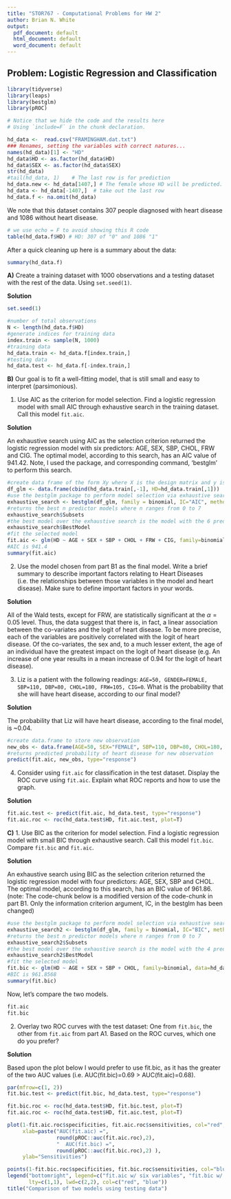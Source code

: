 ```yaml
---
title: "STOR767 - Computational Problems for HW 2"
author: Brian N. White
output:
  pdf_document: default
  html_document: default
  word_document: default
---
```



## Problem: Logistic Regression and Classification

```r
library(tidyverse)
library(leaps)
library(bestglm)
library(pROC)
```


```r
# Notice that we hide the code and the results here
# Using `include=F` in the chunk declaration. 

hd_data <-  read.csv("FRAMINGHAM.dat.txt")
### Renames, setting the variables with correct natures...
names(hd_data)[1] <- "HD"
hd_data$HD <- as.factor(hd_data$HD)
hd_data$SEX <- as.factor(hd_data$SEX)
str(hd_data)
#tail(hd_data, 1)    # The last row is for prediction
hd_data.new <- hd_data[1407,] # The female whose HD will be predicted.
hd_data <- hd_data[-1407,]  # take out the last row 
hd_data.f <- na.omit(hd_data)
```

We note that this dataset contains 307 people diagnosed with heart disease and 1086 without heart disease.
```r
# we use echo = F to avoid showing this R code
table(hd_data.f$HD) # HD: 307 of "0" and 1086 "1" 
```

After a quick cleaning up here is a summary about the data:
```r
summary(hd_data.f)
```

**A)**
Create a training dataset with 1000 observations and a testing dataset with the rest of the data. Using `set.seed(1)`.

**Solution**

```r
set.seed(1)

#number of total observations
N <- length(hd_data.f$HD)
#generate indices for training data
index.train <- sample(N, 1000)
#training data
hd_data.train <- hd_data.f[index.train,]
#testing data
hd_data.test <- hd_data.f[-index.train,]
```


**B)** 
Our goal is to fit a well-fitting model, that is still small and easy to interpret (parsimonious).

1. Use AIC as the criterion for model selection. Find a logistic regression model with small AIC through exhaustive search in the training dataset. Call this model `fit.aic`.

**Solution**

An exhaustive search using AIC as the selection criterion returned the logistic regression model with six predictors: AGE, SEX, SBP, CHOL, FRW and CIG. The optimal model, according to this search, has an AIC value of 941.42. Note, I used the package, and corresponding command, 'bestglm' to perform this search.

```r
#create data frame of the form Xy where X is the design matrix and y is the response vector
df_glm <- data.frame(cbind(hd_data.train[,-1], HD=hd_data.train[,1]))
#use the bestglm package to perform model selection via exhaustive search using AIC as the selection criterion
exhaustive_search <- bestglm(df_glm, family = binomial, IC="AIC", method = "exhaustive")
#returns the best n predictor models where n ranges from 0 to 7
exhaustive_search$Subsets
#the best model over the exhaustive search is the model with the 6 predictors specified via the output below
exhaustive_search$BestModel
#fit the selected model
fit.aic <- glm(HD ~ AGE + SEX + SBP + CHOL + FRW + CIG, family=binomial, data=hd_data.train)
#AIC is 941.4
summary(fit.aic)
```

2. Use the model chosen from part B1 as the final model. Write a brief summary to describe important factors relating to Heart Diseases (i.e. the relationships between those variables in the model and heart disease). Make sure to define important factors in your words.

**Solution**

All of the  Wald tests, except for FRW, are statistically significant at the $\alpha=0.05$ level. Thus, the data suggest that there is, in fact, a linear association between the co-variates and the logit of heart disease. To be more precise, each of the variables are positively correlated with the logit of heart disease. Of the co-variates, the sex and, to a much lesser extent, the age of an individual have the greatest impact on the logit of heart disease (e.g. An increase of one year results in a mean increase of 0.94 for the logit of heart disease).

3. Liz is a patient with the following readings: `AGE=50, GENDER=FEMALE, SBP=110, DBP=80, CHOL=180, FRW=105, CIG=0`. What is the probability that she will have heart disease, according to our final model?

**Solution**

The probability that Liz will have heart disease, according to the final model, is ~0.04.

```r
#create data.frame to store new observation
new_obs <- data.frame(AGE=50, SEX="FEMALE", SBP=110, DBP=80, CHOL=180, FRW=105, CIG=0)
#returns predicted probability of heart disease for new observation
predict(fit.aic, new_obs, type="response")
```

4. Consider using `fit.aic` for classification in the test dataset. Display the ROC curve using `fit.aic`. Explain what ROC reports and how to use the graph. 

**Solution**

```r
fit.aic.test <- predict(fit.aic, hd_data.test, type="response")
fit.aic.roc <- roc(hd_data.test$HD, fit.aic.test, plot=T)
```


**C)** 
1. Use BIC as the criterion for model selection. Find a logistic regression model with small BIC through exhaustive search. Call this model `fit.bic`. Compare `fit.bic` and `fit.aic`.

**Solution**

An exhaustive search using BIC as the selection criterion returned the logistic regression model with four predictors: AGE, SEX, SBP and CHOL. The optimal model, according to this search, has an BIC value of 961.86. (note: The code-chunk below is a modified version of the code-chunk in part B1. Only the information criterion argument, IC, in the bestglm has been changed)

```r
#use the bestglm package to perform model selection via exhaustive search using BIC as the selection criterion
exhaustive_search2 <- bestglm(df_glm, family = binomial, IC="BIC", method = "exhaustive")
#returns the best n predictor models where n ranges from 0 to 7
exhaustive_search2$Subsets
#the best model over the exhaustive search is the model with the 4 predictors specified via the output below
exhaustive_search2$BestModel
#fit the selected model
fit.bic <- glm(HD ~ AGE + SEX + SBP + CHOL, family=binomial, data=hd_data.train)
#BIC is 961.8568
summary(fit.bic)
```


Now, let's compare the two models. 

```r
fit.aic
fit.bic
```

2. Overlay two ROC curves with the test dataset: One from `fit.bic`, the other from `fit.aic` from part A1. Based on the ROC curves, which one do you prefer? 

**Solution**

Based upon the plot below I would prefer to use fit.bic, as it has the greater of the two AUC values (i.e. AUC(fit.bic)=0.69 > AUC(fit.aic)=0.68).

```r
par(mfrow=c(1, 2))
fit.bic.test <- predict(fit.bic, hd_data.test, type="response")

fit.bic.roc <- roc(hd_data.test$HD, fit.bic.test, plot=T)
fit.aic.roc <- roc(hd_data.test$HD, fit.aic.test, plot=T)
```

```r
plot(1-fit.aic.roc$specificities, fit.aic.roc$sensitivities, col="red", pch=16,type="l",
     xlab=paste("AUC(fit.aic) =",
                round(pROC::auc(fit.aic.roc),2),
                "  AUC(fit.bic) =",
                round(pROC::auc(fit.bic.roc),2) ), 
     ylab="Sensitivities")  

points(1-fit.bic.roc$specificities, fit.bic.roc$sensitivities, col="blue",type="l", pch=16)
legend("bottomright", legend=c("fit.aic w/ six variables", "fit.bic w/ four variable"),
       lty=c(1,1), lwd=c(2,2), col=c("red", "blue"))
title("Comparison of two models using testing data")
```

